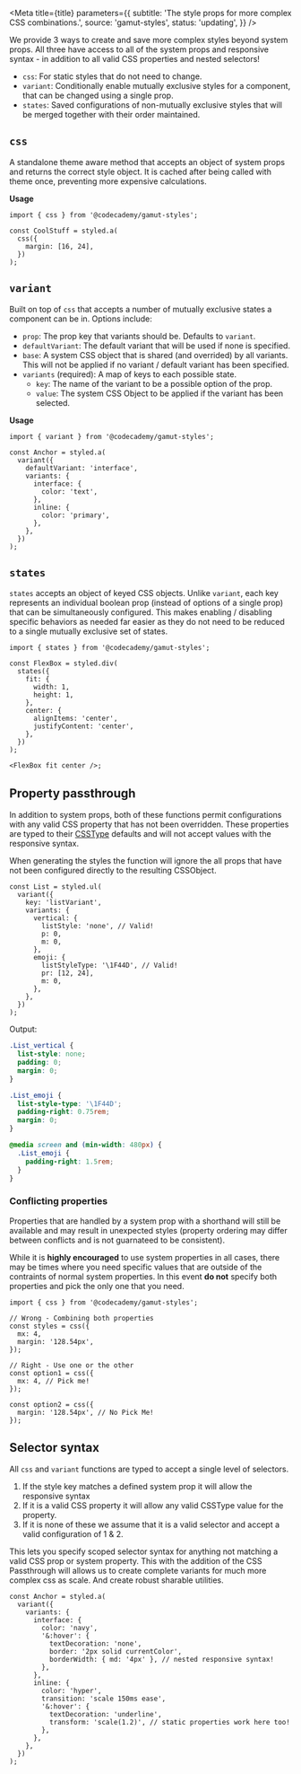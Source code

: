 
<Meta
  title={title}
  parameters={{
    subtitle: 'The style props for more complex CSS combinations.',
    source: 'gamut-styles',
    status: 'updating',
  }}
/>

We provide 3 ways to create and save more complex styles beyond system props. All three have access to all of the system props and responsive syntax - in addition to all valid CSS properties and nested selectors!

- `css`: For static styles that do not need to change.
- `variant`: Conditionally enable mutually exclusive styles for a component, that can be changed using a single prop.
- `states`: Saved configurations of non-mutually exclusive styles that will be merged together with their order maintained.

## `css`

A standalone theme aware method that accepts an object of system props and returns the correct style object. It is cached after being called with theme once, preventing more expensive calculations.

**Usage**

```tsx
import { css } from '@codecademy/gamut-styles';

const CoolStuff = styled.a(
  css({
    margin: [16, 24],
  })
);
```

## `variant`

Built on top of `css` that accepts a number of mutually exclusive states a component can be in. Options include:

- `prop`: The prop key that variants should be. Defaults to `variant`.
- `defaultVariant`: The default variant that will be used if none is specified.
- `base`: A system CSS object that is shared (and overrided) by all variants. This will not be applied if no variant / default variant has been specified.
- `variants` (required): A map of keys to each possible state.
  - `key`: The name of the variant to be a possible option of the prop.
  - `value`: The system CSS Object to be applied if the variant has been selected.

**Usage**

```tsx
import { variant } from '@codecademy/gamut-styles';

const Anchor = styled.a(
  variant({
    defaultVariant: 'interface',
    variants: {
      interface: {
        color: 'text',
      },
      inline: {
        color: 'primary',
      },
    },
  })
);
```

## `states`

`states` accepts an object of keyed CSS objects. Unlike `variant`, each key represents an individual boolean prop (instead of options of a single prop) that can be simultaneously configured. This makes enabling / disabling specific behaviors as needed far easier as they do not need to be reduced to a single mutually exclusive set of states.

```tsx
import { states } from '@codecademy/gamut-styles';

const FlexBox = styled.div(
  states({
    fit: {
      width: 1,
      height: 1,
    },
    center: {
      alignItems: 'center',
      justifyContent: 'center',
    },
  })
);

<FlexBox fit center />;
```

## Property passthrough

In addition to system props, both of these functions permit configurations with any valid CSS property that has not been overridden. These properties are typed to their [CSSType](https://github.com/frenic/csstype#csstype) defaults and will not accept values with the responsive syntax.

When generating the styles the function will ignore the all props that have not been configured directly to the resulting CSSObject.

```tsx
const List = styled.ul(
  variant({
    key: 'listVariant',
    variants: {
      vertical: {
        listStyle: 'none', // Valid!
        p: 0,
        m: 0,
      },
      emoji: {
        listStyleType: '\1F44D', // Valid!
        pr: [12, 24],
        m: 0,
      },
    },
  })
);
```

Output:

```css
.List_vertical {
  list-style: none;
  padding: 0;
  margin: 0;
}

.List_emoji {
  list-style-type: '\1F44D';
  padding-right: 0.75rem;
  margin: 0;
}

@media screen and (min-width: 480px) {
  .List_emoji {
    padding-right: 1.5rem;
  }
}
```

### Conflicting properties

Properties that are handled by a system prop with a shorthand will still be available and may result in unexpected styles (property ordering may differ between conflicts and is not guarnateed to be consistent).

While it is **highly encouraged** to use system properties in all cases, there may be times where you need specific values that are outside of the contraints of normal system properties. In this event **do not** specify both properties and pick the only one that you need.

```tsx
import { css } from '@codecademy/gamut-styles';

// Wrong - Combining both properties
const styles = css({
  mx: 4,
  margin: '128.54px',
});

// Right - Use one or the other
const option1 = css({
  mx: 4, // Pick me!
});

const option2 = css({
  margin: '128.54px', // No Pick Me!
});
```

## Selector syntax

All `css` and `variant` functions are typed to accept a single level of selectors.

1. If the style key matches a defined system prop it will allow the responsive syntax
2. If it is a valid CSS property it will allow any valid CSSType value for the property.
3. If it is none of these we assume that it is a valid selector and accept a valid configuration of 1 & 2.

This lets you specify scoped selector syntax for anything not matching a valid CSS prop or system property. This with the addition of the CSS Passthrough will allows us to create complete variants for much more complex css as scale. And create robust sharable utilities.

```tsx
const Anchor = styled.a(
  variant({
    variants: {
      interface: {
        color: 'navy',
        '&:hover': {
          textDecoration: 'none',
          border: '2px solid currentColor',
          borderWidth: { md: '4px' }, // nested responsive syntax!
        },
      },
      inline: {
        color: 'hyper',
        transition: 'scale 150ms ease',
        '&:hover': {
          textDecoration: 'underline',
          transform: 'scale(1.2)', // static properties work here too!
        },
      },
    },
  })
);
```
